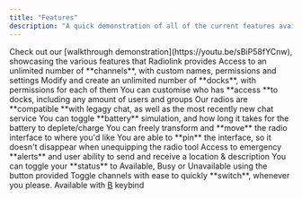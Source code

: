 ```yaml
---
title: "Features"
description: "A quick demonstration of all of the current features available for the latest Radiolink version"
---
```


<Tip>
  Check out our [walkthrough demonstration](https://youtu.be/sBiP58fYCnw), showcasing the various features that Radiolink provides
</Tip>

<CardGroup cols={2}>
  <Card title="Custom Channels" icon="thought-bubble">
    Access to an unlimited number of **channels**, with custom names, permissions and settings
  </Card>
  <Card title="Unlimited Docks" icon="list-radio">
    Modify and create an unlimited number of **docks**, with permissions for each of them
  </Card>
  <Card title="Permissions" icon="circle-check">
    You can customise who has **access **to docks, including any amount of users and groups
  </Card>
  <Card title="Compatibility" icon="circle-phone">
    Our radios are **compatible **with legagy chat, as well as the most recently new chat service
  </Card>
  <Card title="Battery" icon="battery-half">
    You can toggle **battery** simulation, and how long it takes for the battery to deplete/charge
  </Card>
  <Card title="Portable UI" icon="screencast">
    You can freely transform and **move** the radio interface to where you'd like
  </Card>
  <Card title="Pin UI" icon="map-pin">
    You are able to **pin** the interface, so it doesn't disappear when unequipping the radio tool
  </Card>
  <Card title="Emergency Alerts" icon="siren-on">
    Access to emergency **alerts** and user ability to send and receive a location & description
  </Card>
  <Card title="User Status" icon="calendar-check">
    You can toggle your **status** to Available, Busy or Unavailable using the button provided
  </Card>
  <Card title="Channel Toggling" icon="message-lines">
    Toggle channels with ease to quickly **switch**, whenever you please. Available with <u>B</u> keybind
  </Card>
</CardGroup>
